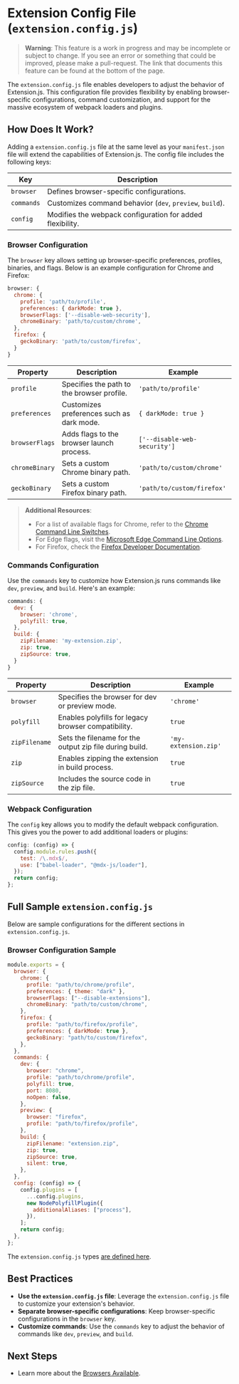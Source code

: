 
<AvatarImage icon="extension" />

# Extension Config File (`extension.config.js`)

> **Warning**: This feature is a work in progress and may be incomplete or subject to change.
> If you see an error or something that could be improved, please make a pull-request.
> The link that documents this feature can be found at the bottom of the page.

The `extension.config.js` file enables developers to adjust the behavior of Extension.js.
This configuration file provides flexibility by enabling browser-specific configurations,
command customization, and support for the massive ecosystem of webpack loaders and plugins.

## How Does It Work?

Adding a `extension.config.js` file at the same level as your `manifest.json` file will
extend the capabilities of Extension.js. The config file includes the following keys:

| Key        | Description                                               |
| ---------- | --------------------------------------------------------- |
| `browser`  | Defines browser-specific configurations.                  |
| `commands` | Customizes command behavior (`dev`, `preview`, `build`).  |
| `config`   | Modifies the webpack configuration for added flexibility. |

### Browser Configuration

The `browser` key allows setting up browser-specific preferences, profiles, binaries,
and flags. Below is an example configuration for Chrome and Firefox:

```js
browser: {
  chrome: {
    profile: 'path/to/profile',
    preferences: { darkMode: true },
    browserFlags: ['--disable-web-security'],
    chromeBinary: 'path/to/custom/chrome',
  },
  firefox: {
    geckoBinary: 'path/to/custom/firefox',
  }
}
```

| Property       | Description                                | Example                      |
| -------------- | ------------------------------------------ | ---------------------------- |
| `profile`      | Specifies the path to the browser profile. | `'path/to/profile'`          |
| `preferences`  | Customizes preferences such as dark mode.  | `{ darkMode: true }`         |
| `browserFlags` | Adds flags to the browser launch process.  | `['--disable-web-security']` |
| `chromeBinary` | Sets a custom Chrome binary path.          | `'path/to/custom/chrome'`    |
| `geckoBinary`  | Sets a custom Firefox binary path.         | `'path/to/custom/firefox'`   |

> **Additional Resources**:
>
> - For a list of available flags for Chrome, refer to the [Chrome Command Line Switches](https://peter.sh/experiments/chromium-command-line-switches/).
> - For Edge flags, visit the [Microsoft Edge Command Line Options](https://learn.microsoft.com/en-us/deployedge/microsoft-edge-command-line-options).
> - For Firefox, check the [Firefox Developer Documentation](https://developer.mozilla.org/en-US/docs/Mozilla/Command_Line_Options).

### Commands Configuration

Use the `commands` key to customize how Extension.js runs commands like `dev`, `preview`,
and `build`. Here's an example:

```js
commands: {
  dev: {
    browser: 'chrome',
    polyfill: true,
  },
  build: {
    zipFilename: 'my-extension.zip',
    zip: true,
    zipSource: true,
  }
}
```

| Property      | Description                                             | Example              |
| ------------- | ------------------------------------------------------- | -------------------- |
| `browser`     | Specifies the browser for dev or preview mode.          | `'chrome'`           |
| `polyfill`    | Enables polyfills for legacy browser compatibility.     | `true`               |
| `zipFilename` | Sets the filename for the output zip file during build. | `'my-extension.zip'` |
| `zip`         | Enables zipping the extension in build process.         | `true`               |
| `zipSource`   | Includes the source code in the zip file.               | `true`               |

### Webpack Configuration

The `config` key allows you to modify the default webpack configuration. This gives you
the power to add additional loaders or plugins:

```js
config: (config) => {
  config.module.rules.push({
    test: /\.mdx$/,
    use: ["babel-loader", "@mdx-js/loader"],
  });
  return config;
};
```

## Full Sample `extension.config.js`

Below are sample configurations for the different sections in `extension.config.js`.

### Browser Configuration Sample

```js
module.exports = {
  browser: {
    chrome: {
      profile: "path/to/chrome/profile",
      preferences: { theme: "dark" },
      browserFlags: ["--disable-extensions"],
      chromeBinary: "path/to/custom/chrome",
    },
    firefox: {
      profile: "path/to/firefox/profile",
      preferences: { darkMode: true },
      geckoBinary: "path/to/custom/firefox",
    },
  },
  commands: {
    dev: {
      browser: "chrome",
      profile: "path/to/chrome/profile",
      polyfill: true,
      port: 8080,
      noOpen: false,
    },
    preview: {
      browser: "firefox",
      profile: "path/to/firefox/profile",
    },
    build: {
      zipFilename: "extension.zip",
      zip: true,
      zipSource: true,
      silent: true,
    },
  },
  config: (config) => {
    config.plugins = [
      ...config.plugins,
      new NodePolyfillPlugin({
        additionalAliases: ["process"],
      }),
    ];
    return config;
  },
};
```

The `extension.config.js` types [are defined here](https://github.com/extension-js/extension.js/blob/main/programs/develop/commands/commands-lib/config-types.ts).

## Best Practices

- **Use the `extension.config.js` file**: Leverage the `extension.config.js` file to
  customize your extension's behavior.
- **Separate browser-specific configurations**: Keep browser-specific configurations
  in the `browser` key.
- **Customize commands**: Use the `commands` key to adjust the behavior of commands
  like `dev`, `preview`, and `build`.

## Next Steps

- Learn more about the [Browsers Available](#).
